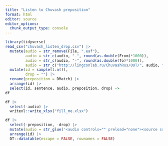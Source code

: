 ```yaml
---
title: "Listen to Chuvash preposition"
format: html
editor: source
editor_options: 
  chunk_output_type: console
---
```


```r
library(tidyverse)
read_csv("chuvash_listen_drop.csv") |> 
  mutate(audio = str_remove(File, ".eaf"),
         audio = str_c(audio, "-", round(as.double(From)*1000)),
         audio = str_c(audio, "-", round(as.double(To)*1000)),
         audio = str_c("http://lingconlab.ru/ChuvashRus/OUT/", audio, ".wav")) |> 
  mutate(id = sample(1:n()),
         drop = "") |>
  rename(preposition = DMatch) |> 
  arrange(id) |> 
  select(id, sentence, audio, preposition, drop) ->
df

df |> 
  select(-audio) |> 
  writexl::write_xlsx("fill_me.xlsx")

df |>   
  select(-preposition, -drop) |> 
  mutate(audio = str_glue('<audio controls="" preload="none"><source src="{audio}" type="audio/ogg"></audio> ')) |> 
  arrange(id) |> 
  DT::datatable(escape = FALSE, rownames = FALSE)
```
